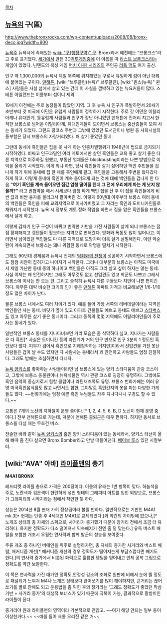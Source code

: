 [[목차]]

== [[뉴욕]]의 구(區) ==

http://www.thebronxrocks.com/wp-content/uploads/2008/08/bronx-deco.jpg?width=600

[[뉴욕]]주 뉴욕시에 속해있는 [[wiki: "구(행정구역)" 구]]. Bronx라서 예전에는 "브롱크스"라고 주로 표기했다.
[[세가]]에서 만든 3D[[격투게임]]중에 이 이름을 따 [[라스트 브롱크스]]라는 게임이 있었다.
닌텐도의 복싱 게임 [[펀치 아웃! 시리즈]]의 주인공 [[리틀 맥]]도 여기 출신.

인구 약 1,300,000의 뉴욕시 제일 북쪽에 위치해있는 구로서 유일하게 섬이 아닌 대륙에 붙어있는 구이다. [[맨해튼]], [wiki:"브루클린(뉴욕)" 브루클린], [wiki:"퀸스(뉴욕)" 퀸스] 사람들은 사실 섬에서 살고 있는 건데 이 사실을 깜박하고 있는 뉴요커들이 많다. 스테튼 아일랜드는 이름부터 섬이니 제외.

19세기 이전에는 주로 농장들이 많았던 지역. 그 후 뉴욕 시 인구가 폭발하면서 20세기 초반부터 갓 미국에 이민온 유럽계 사람들이 정착하기 시작한다. 주로 갓 이민온 이탈리아계나 유대인계, 동유럽계 사람들과 인구가 장난 아니었던 맨해튼에 진저리 치고서 한적한 브롱스로 넘어온 이탈리아계, 유대인계들이 모이면서 브롱스는 중산층들이 모여 사는 동네가 되었다. 그랜드 콩코스 주변과 그밖에 있었던 도서관이나 병원 등 사회시설의 풍부함은 당시 브롱스의 자랑거리였다. 꽤 살기 좋았던 동네.

그런데 동네에 흑인들은 집을 못 사게 하는 인종차별행위가 1948년에 법으로 금지되기 시작하였다. 비싸고 인구과밀인 여러 게토에서만 살던 흑인들은 교육 좋고 살기 좋은 다른 지역으로 이주하길 원했고, 부동산 업체들은 blockbusting이라는 나쁜 방법으로 이익을 올리기 시작했다. 이게 뭐냐 하면, 당시 흑인들과 살기 싫어하던 백인 주민들을 겁나게 하기 위해 동네에 집 한 채를 흑인에게 팔고, 흑인들을 고용해서 주변을 왔다갔다 하게 하고. 이렇게 동네에 흑인이 계속 들어오게 되는 것에 대해 백인들을 겁나게 한 다음 '''"여기 흑인들 계속 들어오면 집값 엄청 떨어질 텐데 그 전에 우리에게 파는 게 낫지 않을까?"''' 라고 반협박을 해서 시세보다 엄청 싸게 백인 집을 산 후 이 집을 흑인들에게 비싼 값과 비싼 융자를 물리고서 팔아버린 것. 이렇게 60년대 이후부터 브롱스 여러 동네의 백인들은 흑인을 피해 교외지역으로 이사가버렸고 그 자리는 흑인과 도미니카인들로 채워지기 시작했다. 뉴욕 시 정부도 게토 정화 작업을 하면서 집을 잃은 흑인들을 브롱스에서 살게 하고.

이렇게 갑자기 인구 구성이 바뀌고 빈약한 기반을 가진 사람들이 살게 되니 브롱스는 점점 황폐해지고 갱단들이 활보하는 지역으로 변해갔다. 방화와 폭동도 많이 일어나고. 이러면서 남아있던 백인들도 다 다른 지역으로 도망가며 더욱 살기 살벌해진다. 이런 악순환이 계속되면서 브롱스는 꽤나 위험한 동네로 악명을 떨치기 시작한다.

그래도 90년대 경제붐과 뉴욕시 전체의 [[범죄와의 전쟁]]이 성공하기 시작하면서 브롱스에도 점점 치안이 잡혀가고 나아지기 시작한다. 그러나 대부분의 브롱스는 아직도 미국에서 제일 가난한 동네 중의 하나이고 백인들은 아직도 그리 살고 싶어 하지는 않는 동네. 사실 이제는 꽤 안전하지만 그래도 아무것도 없고 선입견도 있고 학군도 나쁘고 그래서 브롱스에 이사는 안 오는 편. 그리고 솔직히 뉴욕시 다른 구들보다 치안이 나쁜 편이긴 하다. 아무튼 대략 비슷한 크기의 인기 좋은 [[맨해튼]] 아파트 가격과 비교해보면 1/6-1/10 정도 많은 차이가 난다.

물론 브롱스 내에서도 여러 차이가 있다. 예를 들어 가장 서쪽의 리버데일이라는 지역은 백인들만 사는 동네. 바닷가 옆에 있고 아파트 건물들도 예쁘고 동네도 예쁘고 [[스타벅스]]도 있고 아무튼 살기 좋은 동네이다. 그리고 동쪽의 몇몇 지역에도 이탈리아인들이 주로 사는 동네가 있다.

일반적인 브롱스 동네를 지나다녀보면 거리 모습은 좀 삭막하다 싶고, 지나가는 사람들은 다 흑인[* 사실은 도미니칸 등의 라틴계가 거의 인구 반으로 인구 3분의 1 정도인 흑인보다 많다. 피부가 검어서 흑인으로 지레짐작하는 거지만]이라서 선입견을 가진 못난 사람들은 겁이 날 수도 있지만 다 사람사는 동네라서 꽤 안전하고 사람들도 엄청 친절하다. 그래도 밤에는 조심하면서 다니자.

[[뉴욕 양키스]]를 좋아하는 사람들이라면 남 브롱스에 있는 양키 스타디움이 관광 코스이고, 그밖에 브롱스 동물원이나 뉴욕식물원 역시 관광 코스로 굉장히 유명하다. 그밖에도 흑인 음악의 중심지로서 힙합 클럽이나 라틴재즈쪽도 유명. 브롱스 번화가에는 여러 유명 미국흑인음식점도 많고 싸면서도 힙한, 그야말로 흑인간지의 옷을 파는 다양한 가게들도 많다. ~~번화가에는 엄청 예쁜 흑인 누님들도 자주 지나다니니 구경도 할 수 있다.~~

교통은 7개의 노선의 지하철이 운행 중이다.[* 1, 2, 4, 5, 6, B, D 노선이 현재 운영 중이다.] 전부 맨해튼으로 가는데, 덕분에 맨해튼 출퇴근은 매우 편하다. 하지만 동서로 브롱스를 다닐 때는 무조건 버스.

전술한 바와 같이 [[뉴욕 양키스]]의 홈인 양키 스타디움이 있는 동네라서, 양키스 타선이 올해 빠따 좀 친다 싶으면 Bronx Bomber라고 만날 떠들어댄다. [[베이브 루스]] 있던 시절부터.

== [wiki:"AVA" 아바] [[라이플맨]]의 총기 ==

'''M4A1 BRONX'''

레드티켓 라이플 총으로 가격은 200장이다.
이름의 유래는 1번 항목이 맞다.
하늘색을 주로, 노란색과 검은색이 현란하게 섞인 형태의 그래피티 아트를 입힌 외양으로, 브롱스가 그래피티의 시작지라는 점에서 착안한 듯 하다.

성능은 2014년 8월 현재 가히 정상급이라 불릴 만하다.
일반적으로는 기반인 M4A1 mk.3[* 현재는 단종 후 4세대인 M4A1로 교체되었다.]와 약간의 차이밖에 없으나,[* 노개조 상태의 총 자체의 스펙으로, 사거리가 증가했기 때문에 장거리 전에서 조금 더 유리하다. 하지만 정확도가 다소 떨어져서 익숙해지기 전엔 좀 덜 맞는다.] 유독 버스트 배럴을 포함한 개조시 우월한 연사력과 함께 발군의 성능을 보여준다.

주류 개조 중 하나인 버매인을 위주로 설명하자면, 총 자체의 증가한 사거리와 버스트 배럴, 매커니즘 개선[* 매커니즘 개선의 경우 정확도가 떨어지는게 부담스럽다면 빼기도 한다.]의 연사력 증가에서 비롯된 화력으로 훌륭한 뎀딜을 얻어내고 인체 공학 그립으로 정확도를 약간 보완한다.

이 쪽은 연사력을 가진 대가인 정확도,안정성 감소의 조화로 원판에 비해서 눈에 띌 정도로 패널티가 느껴져 M4나 노개조 상태보다 끊어쏘기를 많이 해야하지만, 근거리는 끊어쏘기를 별로 안해도 되고 운용법을 좀 익힌 후의 장거리는 '그래도 정확도가 좋았던 막삼기반 + 사거리 증가'의 태생적 보너스가 있기 때문에 극복이 가능, 결과적으로 팔방미인 라이플이 된다.

중거리야 원래 라이플맨의 영역이라 기본적으로 괜찮고.
~~여기 해당 안되는 일부 총이 이상한거다.~~ ~~예를 들어 크롬 오리진 같은 거~~


